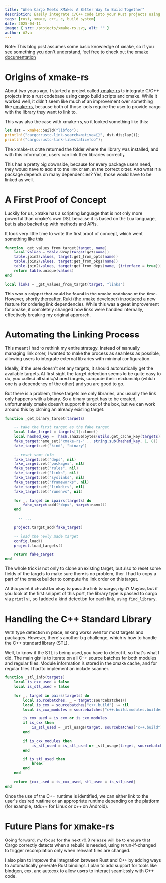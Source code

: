 ```yaml
---
title: "When Cargo Meets XMake: A Better Way to Build Together"
description: Easily integrate C/C++ code into your Rust projects using XMake. In this post, I dive into how xmake-rs automates linking, handles dependencies, without the usual manual setup.
tags: [rust, xmake, c++, c, build system]
date: 2025-04-11
image: { src: /projects/xmake-rs.svg, alt: "" }
author: A2va
---
```


Note: This blog post assumes some basic knowledge of xmake, so if you see something you don't understand, feel free to check out the [xmake documentation](https://xmake.io/)

# Origins of xmake-rs

About two years ago, I started a project called [xmake-rs](https://github.com/A2va/xmake-rs) to integrate C/C++ projects into a rust codebase using cargo build scripts and xmake. While it worked well, it didn't seem like much of an improvement over something like [cmake-rs](https://github.com/rust-lang/cmake-rs), because both of those tools require the user to provide cargo with the library they want to link to.

This was also the case with xmake-rs, so it looked something like this:

```rust
let dst = xmake::build("libfoo");
println!("cargo:rustc-link-search=native={}", dst.display());
println!("cargo:rustc-link-lib=static=foo");
```

The xmake-rs crate returned the folder where the library was installed, and with this information, users can link their libraries correctly.

This has a pretty big downside, because for every package users need, they would have to add it to the link chain, in the correct order. And what if a package depends on many dependencies? Yes, those would have to be linked as well.

# **A First Proof of Concept**

Luckily for us, xmake has a scripting language that is not only more powerful than cmake's own DSL because it is based on the Lua language, but is also backed up with methods and APIs.

It took very little time to write the first proof of concept, which went something like this

```lua
function _get_values_from_target(target, name)
    local values = table.wrap(target:get(name))
    table.join2(values, target:get_from_opts(name))
    table.join2(values, target:get_from_pkgs(name))
    table.join2(values, target:get_from_deps(name, {interface = true}))
    return table.unique(values)
end

local links = _get_values_from_target(target, "links")
```

This was a snippet that could be found in the xmake codebase at the time. However, shortly thereafter, Ruki (the xmake developer) introduced a new feature for ordering link dependencies. While this was a great improvement for xmake, it completely changed how links were handled internally, effectively breaking my original approach.

# Automating the Linking Process

This meant I had to rethink my entire strategy. Instead of manually managing link order, I wanted to make the process as seamless as possible, allowing users to integrate external libraries with minimal configuration. 

Ideally, if the user doesn't set any targets, it should automatically get the available targets. At first sight the target detection seems to be quite easy to do, you collect all static/shared targets, compute their relationship (which one is a dependency of the other) and you are good to go.

But there is a problem, these targets are only libraries, and usually the link only happens with a binary. So a binary target has to be created, unfortunately xmake doesn't support this out of the box, but we can work around this by cloning an already existing target.

```lua
function _get_binary_target(targets)

    -- take the first target as the fake target
    local fake_target = targets[1]:clone()
    local hashed_key =  hash.sha256(bytes(utils.get_cache_key(targets)))
    fake_target:name_set("xmake-rs-" .. string.sub(hashed_key, 1, 8))
    fake_target:set("kind", "binary")

    -- reset some info
    fake_target:set("deps", nil)
    fake_target:set("packages", nil)
    fake_target:set("rules", nil)
    fake_target:set("links", nil)
    fake_target:set("syslinks", nil)
    fake_target:set("frameworks", nil)
    fake_target:set("linkdirs", nil)
    fake_target:set("runenvs", nil)

    for _, target in ipairs(targets) do
        fake_target:add("deps", target:name())
    end

	  -- ...

    project.target_add(fake_target)

    -- load the newly made target
    config.load()
    project.load_targets()

    return fake_target
end
```

The whole trick is not only to clone an existing target, but also to reset some fields of the targets to make sure there is no problem, then I had to copy a part of the xmake builder to compute the link order on this target.

At this point it should be okay to pass the link to cargo, right? Maybe, but if you look at the first snippet of this post, the library type is passed to cargo via `println!`, so I added a kind detection for each link, using `find_library`.

# Handling the C++ Standard Library

With type detection in place, linking works well for most targets and packages. However, there's another big challenge, which is how to handle the C++ standard library (STL).

Well, to know if the STL is being used, you have to detect it, so that's what I did. The main gist is to iterate on all C++ source batches for both modules and regular files. Module information is stored in the xmake cache, and for regular files I had to implement an include scanner.

```lua
function _stl_info(targets)
    local is_cxx_used = false
    local is_stl_used = false

    for _, target in pairs(targets) do
        local sourcebatches, _ = target:sourcebatches()
        local is_cxx = sourcebatches["c++.build"] ~= nil
        local is_cxx_modules = sourcebatches["c++.build.modules.builder"] ~= nil

        is_cxx_used = is_cxx or is_cxx_modules
        if is_cxx then
            is_stl_used = _stl_usage(target, sourcebatches["c++.build"], {batchjobs = true})
        end

        if is_cxx_modules then
            is_stl_used = is_stl_used or _stl_usage(target, sourcebatches["c++.build.modules.builder"], {modules = true, batchjobs = true})
        end

        if is_stl_used then
            break
        end
    end

    return {cxx_used = is_cxx_used, stl_used = is_stl_used}
end
```

Once the use of the C++ runtime is identified, we can either link to the user's desired runtime or an appropriate runtime depending on the platform (for example, stdc++ for Linux or c++ on Android).

# Future Plans for xmake-rs

Going forward, my focus for the next v0.3 release will be to ensure that Cargo correctly detects when a rebuild is needed, using rerun-if-changed to trigger recompilation only when relevant files are changed.

I also plan to improve the integration between Rust and C++ by adding ways to automatically generate Rust bindings. I plan to add support for tools like bindgen, cxx, and autocxx to allow users to interact seamlessly with C++ code.